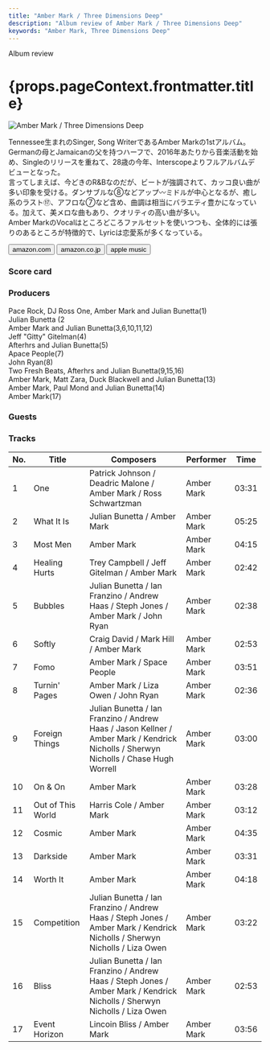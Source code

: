 ```yaml
---
title: "Amber Mark / Three Dimensions Deep"
description: "Album review of Amber Mark / Three Dimensions Deep"
keywords: "Amber Mark, Three Dimensions Deep"
---
```





<p className="largeP">Album review</p>
<h1 className="h1--no--margin">{props.pageContext.frontmatter.title}</h1>

<Row  className="image-card-group">
	<Column colMd={3} colLg={4} noGutterMdLeft="">
       <ImageCard>

![Amber Mark / Three Dimensions Deep](../../images/cd/ambermark1L.jpg)

</ImageCard>
	</Column>
	<Column colMd={4} colLg={8} noGutterMdLeft="">
		<p>
			Tennessee生まれのSinger, Song WriterであるAmber Markの1stアルバム。Germanの母とJamaicanの父を持つハーフで、2016年あたりから音楽活動を始め、Singleのリリースを重ねて、28歳の今年、Interscopeよりフルアルバムデビューとなった。
			<br/>言ってしまえば、今どきのR&Bなのだが、ビートが強調されて、カッコ良い曲が多い印象を受ける。ダンサブルな⑧などアップ〰ミドルが中心となるが、癒し系のラスト⑰、アフロな⑦など含め、曲調は相当にバラエティ豊かになっている。加えて、美メロな曲もあり、クオリティの高い曲が多い。
			<br/>Amber MarkのVocalはところどころファルセットを使いつつも、全体的には張りのあるところが特徴的で、Lyricは恋愛系が多くなっている。
		</p>
		<div>
		  <Button className="button-right-mergin"  href="https://amzn.to/3MRD2YQ" renderIcon={ArrowUpRight} size='sm' kind='primary'>
  	    amazon.com
  	  </Button>
  	  <Button className="button-right-mergin"  href="https://amzn.to/3eWklqE" renderIcon={ArrowUpRight} size='sm' kind='secondary'>
  	    amazon.co.jp
  	  </Button>
			<Button className="button-right-mergin"  href="https://apple.co/3VII7qF" renderIcon={ArrowUpRight} size='sm' kind='tertiary'>
  	   	apple music
  	  </Button>
			<AdvJS2/>
		</div>
	</Column>
</Row>
<Row >
	<Column colMd={4} colLg={4} noGutterMdLeft="">
		<div>
		  <h3>Score card</h3>
			<SliderJS1 value="5" />
		  <SliderJS2 value="2" />
			<SliderJS3 value="1" />
		  <SliderJS4 value="9" />
		</div>
	</Column>
	<Column colMd={8} colLg={8} noGutterMdLeft="">
		<div>
			<h3>Producers</h3>
			<p>
				Pace Rock, DJ Ross One, Amber Mark and Julian Bunetta(1)
				<br/>Julian Bunetta (2
				<br/>Amber Mark and Julian Bunetta(3,6,10,11,12)
				<br/>Jeff "Gitty" Gitelman(4)
				<br/>Afterhrs and Julian Bunetta(5)
				<br/>Apace People(7)
				<br/>John Ryan(8)
				<br/>Two Fresh Beats, Afterhrs and Julian Bunetta(9,15,16)
				<br/>Amber Mark, Matt Zara, Duck Blackwell and Julian Bunetta(13)
				<br/>Amber Mark, Paul Mond and Julian Bunetta(14)
				<br/>Amber Mark(17)
			</p>
			<h3>Guests</h3>
			<p>
			</p>
		</div>
	</Column>
</Row>

<h3>Tracks</h3>

| No. | Title             | Composers                                                                                                                            | Performer  | Time  |
| --- | ----------------- | ------------------------------------------------------------------------------------------------------------------------------------ | ---------- | ----- |
| 1   | One               | Patrick Johnson / Deadric Malone / Amber Mark / Ross Schwartzman                                                                     | Amber Mark | 03:31 |
| 2   | What It Is        | Julian Bunetta / Amber Mark                                                                                                          | Amber Mark | 05:25 |
| 3   | Most Men          | Amber Mark                                                                                                                           | Amber Mark | 04:15 |
| 4   | Healing Hurts     | Trey Campbell / Jeff Gitelman / Amber Mark                                                                                           | Amber Mark | 02:42 |
| 5   | Bubbles           | Julian Bunetta / Ian Franzino / Andrew Haas / Steph Jones / Amber Mark / John Ryan                                                   | Amber Mark | 02:38 |
| 6   | Softly            | Craig David / Mark Hill / Amber Mark                                                                                                 | Amber Mark | 02:53 |
| 7   | Fomo              | Amber Mark / Space People                                                                                                            | Amber Mark | 03:51 |
| 8   | Turnin' Pages     | Amber Mark / Liza Owen / John Ryan                                                                                                   | Amber Mark | 02:36 |
| 9   | Foreign Things    | Julian Bunetta / Ian Franzino / Andrew Haas / Jason Kellner / Amber Mark / Kendrick Nicholls / Sherwyn Nicholls / Chase Hugh Worrell | Amber Mark | 03:00 |
| 10  | On & On           | Amber Mark                                                                                                                           | Amber Mark | 03:28 |
| 11  | Out of This World | Harris Cole / Amber Mark                                                                                                             | Amber Mark | 03:12 |
| 12  | Cosmic            | Amber Mark                                                                                                                           | Amber Mark | 04:35 |
| 13  | Darkside          | Amber Mark                                                                                                                           | Amber Mark | 03:31 |
| 14  | Worth It          | Amber Mark                                                                                                                           | Amber Mark | 04:18 |
| 15  | Competition       | Julian Bunetta / Ian Franzino / Andrew Haas / Steph Jones / Amber Mark / Kendrick Nicholls / Sherwyn Nicholls / Liza Owen            | Amber Mark | 03:22 |
| 16  | Bliss             | Julian Bunetta / Ian Franzino / Andrew Haas / Steph Jones / Amber Mark / Kendrick Nicholls / Sherwyn Nicholls / Liza Owen            | Amber Mark | 02:53 |
| 17  | Event Horizon     | Lincoin Bliss / Amber Mark                                                                                                           | Amber Mark | 03:56 |

<AdvJS3 />
